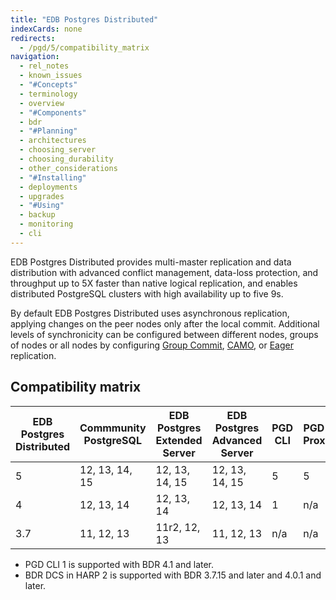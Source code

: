 ```yaml
---
title: "EDB Postgres Distributed"
indexCards: none
redirects:
  - /pgd/5/compatibility_matrix
navigation:
  - rel_notes
  - known_issues
  - "#Concepts"
  - terminology
  - overview
  - "#Components"
  - bdr
  - "#Planning"
  - architectures
  - choosing_server
  - choosing_durability
  - other_considerations
  - "#Installing"
  - deployments
  - upgrades
  - "#Using"
  - backup
  - monitoring
  - cli
---
```



EDB Postgres Distributed provides multi-master replication and data distribution with advanced conflict management, data-loss protection, and throughput up to 5X faster than native logical replication, and enables distributed PostgreSQL clusters with high availability up to five 9s.

By default EDB Postgres Distributed uses asynchronous replication, applying changes on
the peer nodes only after the local commit. Additional levels of synchronicity can
be configured between different nodes, groups of nodes or all nodes by configuring
[Group Commit](/pgd/latest/bdr/group-commit), [CAMO](/pgd/latest/bdr/camo), or
[Eager](/pgd/latest/bdr/eager) replication.

## Compatibility matrix

| EDB Postgres <br/> Distributed | Commmunity <br/> PostgreSQL | EDB Postgres <br/> Extended Server | EDB Postgres <br/> Advanced Server | PGD <br/> CLI | PGD-Proxy | BDR <br/> Extension | pgLogical3 <br/> Extension | HARP |
| ------------------------------ | --------------------------- | ---------------------------------- | ---------------------------------- | ------------- | --------- | ------------------- | -------------------------- | ---- |
| 5                              | 12, 13, 14, 15              | 12, 13, 14, 15                     | 12, 13, 14, 15                     | 5             | 5         | 5                   | n/a                        | n/a  |
| 4                              | 12, 13, 14                  | 12, 13, 14                         | 12, 13, 14                         | 1             | n/a       | 4                   | n/a                        | 2    |
| 3.7                            | 11, 12, 13                  | 11r2, 12, 13                       | 11, 12, 13                         | n/a           | n/a       | 3.7                 | 3.7                        | 2    |

- PGD CLI 1 is supported with BDR 4.1 and later.
- BDR DCS in HARP 2 is supported with BDR 3.7.15 and later and 4.0.1 and later.

